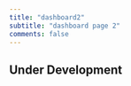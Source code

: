 ```yaml
---
title: "dashboard2"
subtitle: "dashboard page 2"
comments: false
---
```


::: {.callout-warning}
## Under Development
:::
